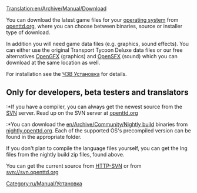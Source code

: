 [[Translation:en/Archive/Manual/Download]]
{{ru/Перевод|en/Archive/Manual/Download|0}}

{{ru/Manual/Оглавление}}
You can download the latest game files for your [[ru/Archive/Compilation and Ports/Операционная система|operating system]] from [http://www.openttd.org/download-stable openttd.org], where you can choose between binaries, source or installer type of download.

In addition you will need game data files (e.g. graphics, sound effects). You can either use the original Transport Tycoon Deluxe data files or our free alternatives [[ru/Archive/Community/OpenGFX Прочти меня|OpenGFX]] (graphics) and [[ru/Archive/Community/Замена звуковых эффектов|OpenSFX]] (sound) which you can download at the same location as well.

For installation see the [[ru/Archive/Manual/ЧЗВ Установка|ЧЗВ Установка]] for details.


== Only for developers, beta testers and translators ==
:*If you have a compiler, you can always get the newest source from the [[ru/Development/Часто задаваемые вопросы разработчика|SVN]] server. Read up on the SVN server at [http://www.openttd.org/development openttd.org]
:*You can download the [[en/Archive/Community/Nightly build]] binaries from [http://nightly.openttd.org/ nightly.openttd.org].  Each of the supported OS's precompiled version can be found in the appropriate folder.

If you don't plan to compile the language files yourself, you can get the lng files from the nightly build zip files, found above.

You can get the current source from [http://svn.openttd.org HTTP-SVN] or from svn://svn.openttd.org

[[Category:ru/Manual/Установка]]
